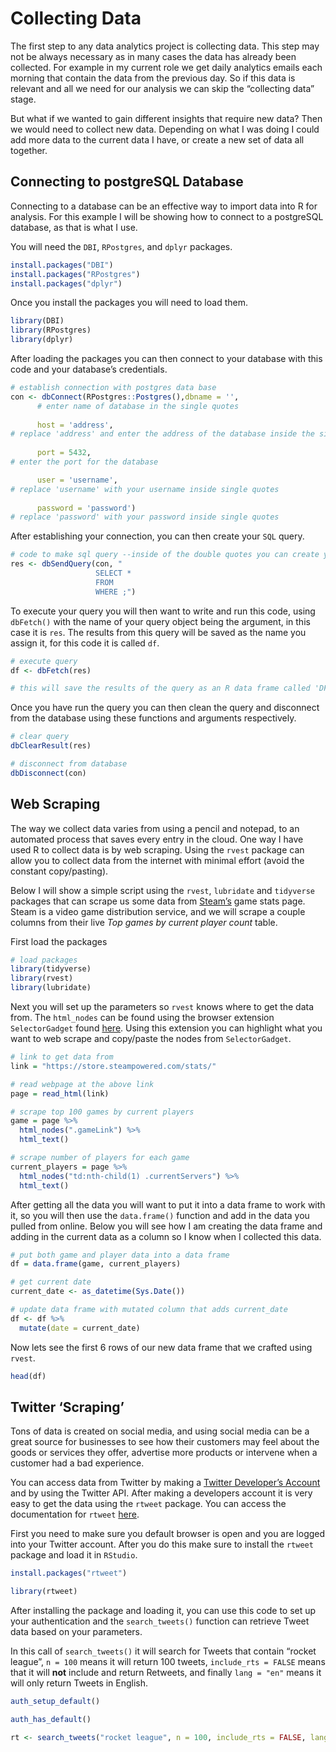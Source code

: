 # **Collecting Data**

The first step to any data analytics project is collecting data. This step may not be always necessary as in many cases the data has already been collected. For example in my current role we get daily analytics emails each morning that contain the data from the previous day. So if this data is relevant and all we need for our analysis we can skip the "collecting data" stage.

But what if we wanted to gain different insights that require new data? Then we would need to collect new data. Depending on what I was doing I could add more data to the current data I have, or create a new set of data all together.

## **Connecting to postgreSQL Database**

Connecting to a database can be an effective way to import data into R for analysis. For this example I will be showing how to connect to a postgreSQL database, as that is what I use.

You will need the `DBI`, `RPostgres`, and `dplyr` packages.

```r
install.packages("DBI")
install.packages("RPostgres")
install.packages("dplyr")
```

Once you install the packages you will need to load them.

```r
library(DBI)
library(RPostgres)
library(dplyr)
```

After loading the packages you can then connect to your database with this code and your database's credentials.

```r
# establish connection with postgres data base
con <- dbConnect(RPostgres::Postgres(),dbname = '',  
      # enter name of database in the single quotes
                 
      host = 'address', 
# replace 'address' and enter the address of the database inside the single quotes
                
      port = 5432, 
# enter the port for the database 

      user = 'username', 
# replace 'username' with your username inside single quotes
                 
      password = 'password') 
# replace 'password' with your password inside single quotes
```

After establishing your connection, you can then create your `SQL` query.

```r
# code to make sql query --inside of the double quotes you can create your query
res <- dbSendQuery(con, "
                   SELECT *
                   FROM 
                   WHERE ;")
```

To execute your query you will then want to write and run this code, using `dbFetch()` with the name of your query object being the argument, in this case it is `res`. The results from this query will be saved as the name you assign it, for this code it is called `df`.

```r
# execute query
df <- dbFetch(res) 

# this will save the results of the query as an R data frame called 'DF'
```

Once you have run the query you can then clean the query and disconnect from the database using these functions and arguments respectively.

```r
# clear query
dbClearResult(res)

# disconnect from database
dbDisconnect(con)
```

## **Web Scraping**

The way we collect data varies from using a pencil and notepad, to an automated process that saves every entry in the cloud. One way I have used R to collect data is by web scraping. Using the `rvest` package can allow you to collect data from the internet with minimal effort (avoid the constant copy/pasting).

Below I will show a simple script using the `rvest`, `lubridate` and `tidyverse` packages that can scrape us some data from [Steam's](https://store.steampowered.com/stats/) game stats page. Steam is a video game distribution service, and we will scrape a couple columns from their live *Top games by current player count* table.

First load the packages

```r
# load packages
library(tidyverse)
library(rvest)
library(lubridate)
```

Next you will set up the parameters so `rvest` knows where to get the data from. The `html_nodes` can be found using the browser extension `SelectorGadget` found [here](https://chrome.google.com/webstore/detail/selectorgadget/mhjhnkcfbdhnjickkkdbjoemdmbfginb). Using this extension you can highlight what you want to web scrape and copy/paste the nodes from `SelectorGadget`.

```r
# link to get data from
link = "https://store.steampowered.com/stats/" 

# read webpage at the above link
page = read_html(link) 

# scrape top 100 games by current players
game = page %>% 
  html_nodes(".gameLink") %>% 
  html_text()  

# scrape number of players for each game 
current_players = page %>% 
  html_nodes("td:nth-child(1) .currentServers") %>% 
  html_text() 
```

After getting all the data you will want to put it into a data frame to work with it, so you will then use the `data.frame()` function and add in the data you pulled from online. Below you will see how I am creating the data frame and adding in the current data as a column so I know when I collected this data.

```r
# put both game and player data into a data frame
df = data.frame(game, current_players) 

# get current date
current_date <- as_datetime(Sys.Date())

# update data frame with mutated column that adds current_date
df <- df %>% 
  mutate(date = current_date)
```

Now lets see the first 6 rows of our new data frame that we crafted using `rvest`.

```r
head(df)
```

## **Twitter 'Scraping'**

Tons of data is created on social media, and using social media can be a great source for businesses to see how their customers may feel about the goods or services they offer, advertise more products or intervene when a customer had a bad experience.

You can access data from Twitter by making a [Twitter Developer's Account](https://developer.twitter.com/en) and by using the Twitter API. After making a developers account it is very easy to get the data using the `rtweet` package. You can access the documentation for `rtweet` [here](https://docs.ropensci.org/rtweet/).

First you need to make sure you default browser is open and you are logged into your Twitter account. After you do this make sure to install the `rtweet` package and load it in `RStudio`.

```r
install.packages("rtweet")

library(rtweet)
```

After installing the package and loading it, you can use this code to set up your authentication and the `search_tweets()` function can retrieve Tweet data based on your parameters.

In this call of `search_tweets()` it will search for Tweets that contain "rocket league", `n = 100` means it will return 100 tweets, `include_rts = FALSE` means that it will **not** include and return Retweets, and finally `lang = "en"` means it will only return Tweets in English.

```r
auth_setup_default()

auth_has_default()

rt <- search_tweets("rocket league", n = 100, include_rts = FALSE, lang = "en")
```
